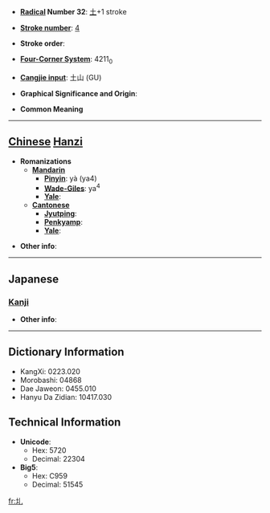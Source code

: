 * '''[[Wiktionary:Chinese radical index| Radical]] Number 32''': [[Wiktionary:Chinese radical index 土|土]]+1 stroke

* '''[[Wiktionary:Chinese total strokes index|Stroke number]]''': [[Wiktionary:Chinese total strokes index 4|4]]

* '''Stroke order''': 

* '''[[Wiktionary:Chinese four corner index|Four-Corner System]]''': 4211<sub>0</sub>

* '''[[Wiktionary:Chinese Cangjie index|Cangjie input]]''': 土山 (GU)

* '''Graphical Significance and Origin''': 

* '''Common Meaning'''

----

== [[Chinese]] [[Hanzi]] ==

* '''Romanizations'''
** '''[[Mandarin]]'''
*** '''[[Pinyin]]''': yà (ya4)
*** '''[[Wade-Giles]]''': ya<sup>4</sup>
*** '''[[Yale]]''': 
** '''[[Cantonese]]'''
*** '''[[Jyutping]]''':
*** '''[[Penkyamp]]''': 
*** '''[[Yale]]''': 

* '''Other info''': 

----

==Japanese==
===[[Kanji]]===
{{kanji|on readings=[[あつ]] (atsu), [[えち]] (echi)|kun readings=[[かすか]] (kasuka)}}

* '''Other info''':  

----

== Dictionary Information ==

* KangXi: 0223.020
* Morobashi: 04868
* Dae Jaweon: 0455.010
* Hanyu Da Zidian: 10417.030

== Technical Information ==

* '''Unicode''':
** Hex: 5720
** Decimal: 22304
* '''Big5''':
** Hex: C959
** Decimal: 51545

[[fr:圠]]